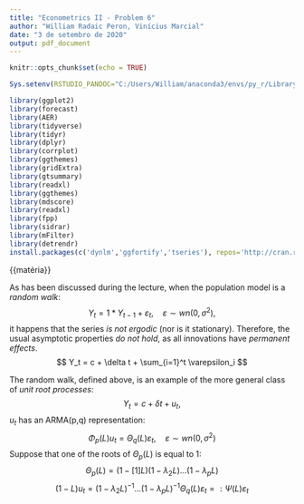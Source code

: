 ```yaml
---
title: "Econometrics II - Problem 6"
author: "William Radaic Peron, Vinícius Marcial"
date: "3 de setembro de 2020"
output: pdf_document
---
```


```r

knitr::opts_chunk$set(echo = TRUE)

Sys.setenv(RSTUDIO_PANDOC="C:/Users/William/anaconda3/envs/py_r/Library/Scripts/pandoc")

library(ggplot2)
library(forecast)
library(AER)
library(tidyverse)
library(tidyr)
library(dplyr)
library(corrplot)
library(ggthemes)
library(gridExtra)
library(gtsummary)
library(readxl)
library(ggthemes)
library(mdscore)
library(readxl)
library(fpp)
library(sidrar)
library(mFilter)
library(detrendr)
install.packages(c('dynlm','ggfortify','tseries'), repos='http://cran.rstudio.com/')
```

\section{Part 1: Spurious regressions}

{{matéria}}



\section{Part 2: Hypothesis testing for unit roots}

As has been discussed during the lecture, when the population model is a *random walk*:
$$ Y_t = 1*Y_{t-1} + \varepsilon_t, \hspace{1em} \varepsilon \sim wn(0, \sigma^2), $$
it happens that the series *is not ergodic* (nor is it stationary). Therefore, the usual asymptotic properties *do not hold*, as all innovations have *permanent effects*. 
$$ Y_t = c + \delta t + \sum_{i=1}^t \varepsilon_i $$

The random walk, defined above, is an example of the more general class of *unit root processes*:
$$ Y_t = c + \delta t + u_t,$$
$u_t$ has an ARMA(p,q) representation:
$$ \Phi_p (L) u_t = \Theta_q (L) \varepsilon_t, \hspace{1em} \varepsilon \sim wn(0, \sigma^2)$$
Suppose that one of the roots of $\Theta_p (L)$ is equal to 1:
$$ \Theta_p (L) = (1 - [1]L)(1 - \lambda_2 L)...(1 - \lambda_p L)$$
$$ (1 - L)u_t = (1 - \lambda_2 L)^{-1} ... (1 - \lambda_p L)^{-1} \Theta_q (L) \varepsilon_t =: \Psi(L) \varepsilon_t $$





``` r














```


\section{Part 3: Applying the Dickey-Fuller test for GDP}













